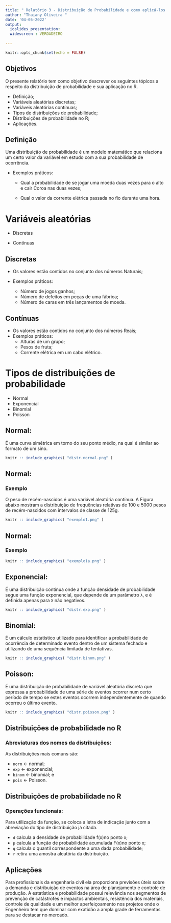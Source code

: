 ```yaml
---
title: " Relatório 3 - Distribuição de Probabilidade e como aplicá-los em R "
author: "Thaiany Oliveira "
date: '04-05-2022'
output: 
  ioslides_presentation:
  widescreen : VERDADEIRO
  
---
```


```r
knitr::opts_chunk$set(echo = FALSE)
```

## Objetivos

 O presente relatório tem como objetivo descrever os seguintes tópicos a respeito da distribuição de probabilidade e sua aplicação no R.
 
- Definição;
- Variáveis aleatórias discretas;
- Variáveis aleatórias contínuas;
- Tipos de distribuições de probabilidade;
- Distribuições de probabilidade no R;
- Aplicações.

## Definição

Uma distribuição de probabilidade é um modelo matemático que relaciona um certo valor da variável em estudo com a sua probabilidade de ocorrência.

- Exemplos práticos:

  - Qual a probabilidade de se jogar uma moeda duas vezes para o alto e cair Coroa nas duas vezes;
  
  - Qual o valor da corrente elétrica passada no fio durante uma hora.

# Variáveis aleatórias 

- Discretas

- Contínuas

## Discretas

- Os valores estão contidos no conjunto dos números Naturais;

- Exemplos práticos:
  - Número de jogos  ganhos;
  - Número de defeitos em peças de uma fábrica;
  - Número de caras em três lançamentos de moeda.

## Contínuas

- Os valores estão contidos no conjunto dos números Reais;
- Exemplos práticos:
  - Alturas de um grupo;
  - Pesos de fruta;
  - Corrente elétrica em um cabo elétrico.
  
# Tipos de distribuições de probabilidade

- Normal
- Exponencial
- Binomial
- Poisson

## Normal:
 É uma curva simétrica em torno do seu ponto médio, na qual é similar ao formato de um sino.
 
 ``` r
knitr :: include_graphics( "distr.normal.png" )
```

## Normal:

### Exemplo

O peso de recém-nascidos é uma variável aleatória contínua. A Figura abaixo mostram a distribuição de frequências relativas de 100 e 5000 pesos de recém-nascidos com intervalos de classe de 125g.

 ``` r
knitr :: include_graphics( "exemplo1.png" )
```

## Normal:

### Exemplo

 ``` r
knitr :: include_graphics( "exemplo1a.png" )
```

## Exponencial:
 É uma distribuição contínua onde a função densidade de probabilidade segue uma função exponencial, que depende de um parâmetro `λ`, e é definida apenas para `X` não negativos.
 
 ``` r
knitr :: include_graphics( "distr.exp.png" )
```

## Binomial:
 É um cálculo estatístico utilizado para identificar a probabilidade de ocorrência de determinado evento dentro de um sistema fechado e utilizando de uma sequência limitada de tentativas.
 
 ``` r
knitr :: include_graphics( "distr.binom.png" )
```

## Poisson:

 É uma distribuição de probabilidade de variável aleatória discreta que expressa a probabilidade de uma série de eventos ocorrer num certo período de tempo se estes eventos ocorrem independentemente de quando ocorreu o último evento.
 
 ``` r
knitr :: include_graphics( "distr.poisson.png" )
```

## Distribuições de probabilidade no R

### Abreviaturas dos nomes da distribuições:

 As distribuições mais comuns são:
 
- `norm` <- normal;
- `exp` <- exponencial;
- `binom` <- binomial; e
- `pois` <- Poisson.

## Distribuições de probabilidade no R

### Operações funcionais:

 Para utilização da função, se coloca a letra de indicação junto com a abreviação do tipo de distribuição já citada.
 
- `d` calcula a densidade de probabilidade f(x)no ponto x;
- `p` calcula a função de probabilidade acumulada F(x)no ponto x;
- `q` calcula o quantil correspondente a uma dada probabilidade;
- `r` retira uma amostra aleatória da distribuição.

## Aplicações

 Para profissionais da engenharia civil ela proporciona previsões úteis sobre a demanda e distribuição de eventos na área de planejamento e controle de produção.
 A estatística e probabilidade possui relevância nos segmentos de prevenção de catástrofes e impactos ambientais, resistência dos materiais, controle de qualidade e um melhor aperfeiçoamento nos projetos onde o Engenheiro tem que dominar com exatidão a ampla grade de ferramentas para se destacar no mercado.

